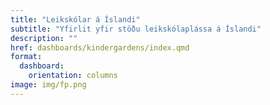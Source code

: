 ```yaml
---
title: "Leikskólar á Íslandi"
subtitle: "Yfirlit yfir stöðu leikskólaplássa á Íslandi"
description: ""
href: dashboards/kindergardens/index.qmd
format: 
  dashboard:
    orientation: columns
image: img/fp.png
---
```


